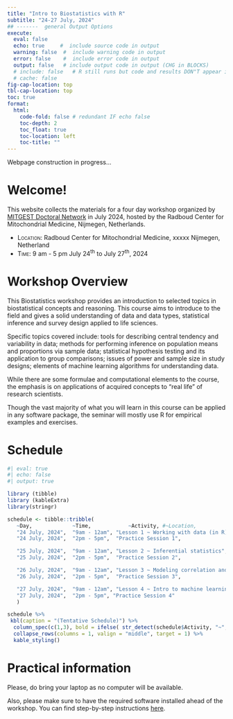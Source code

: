 ```yaml
---
title: "Intro to Biostatistics with R"
subtitle: "24-27 July, 2024"
## -------  general Output Options
execute:     
  eval: false
  echo: true     #  include source code in output
  warning: false  #  include warning code in output
  error: false    #  include error code in output
  output: false   # include output code in output (CHG in BLOCKS)
  # include: false   # R still runs but code and results DON"T appear in output  
  # cache: false
fig-cap-location: top
tbl-cap-location: top
toc: true
format:
  html:
    code-fold: false # redundant IF echo false 
    toc-depth: 2
    toc_float: true
    toc-location: left
    toc-title: ""
---
```



::: {.callout-caution collapse="false"}
Webpage construction in progress...
:::


# Welcome! 

This website collects the materials for a four day workshop organized by [MITGEST Doctoral Network](https://www.mitgest.eu/) in July 2024, hosted by the Radboud Center for Mitochondrial Medicine, Nijmegen, Netherlands.

- [Location:]{.smallcaps} Radboud Center for Mitochondrial Medicine, xxxxx Nijmegen, Netherland
- [Time:]{.smallcaps} 9 am - 5 pm July 24^th^ to July 27^th^, 2024


# Workshop Overview

This Biostatistics workshop provides an introduction to selected topics in biostatistical concepts and reasoning. 
This course aims to introduce to the field and gives a solid understanding of data and data types, statistical inference and survey design applied to life sciences. 

Specific topics covered include: tools for describing central tendency and variability in data; methods for performing inference on population means and proportions via sample data; statistical hypothesis testing and its application to group comparisons; issues of power and sample size in study designs; elements of machine learning algorithms for understanding data.

While there are some formulae and computational elements to the course, the emphasis is on applications of acquired concepts to “real life” of research scientists. 

Though the vast majority of what you will learn in this course can be applied in any software package, the seminar will mostly use R for empirical examples and exercises. 


<!-- After completing the course, you will: -->

<!-- + ~~Know the technical and substantive difference between fixed and random effects.~~ -->
<!-- Understand random intercepts and random coefficients and know when to use each one.~~ -->
<!-- + ~~Know how to combine the strengths of random-effects and fixed effects approaches into a single model.~~ -->
<!-- + ~~Know how to estimate these models and interpret the results.~~ -->

<!-- # Why use R? -->




# Schedule

```r
#| eval: true
#| echo: false
#| output: true

library (tibble)
library (kableExtra)
library(stringr)

schedule <- tibble::tribble(
   ~Day,             ~Time,            ~Activity, #~Location,
   "24 July, 2024",  "9am - 12am", "Lesson 1 ~ Working with data (in R)", # "Building ??, Room ?",
   "24 July, 2024",  "2pm - 5pm",  "Practice Session 1",                  #"Building ??, Room ?",

   "25 July, 2024",  "9am - 12am", "Lesson 2 ~ Inferential statistics",               # "Building ??, Room ?",
   "25 July, 2024",  "2pm - 5pm",  "Practice Session 2",                 #"Building ??, Room ?",

   "26 July, 2024",  "9am - 12am", "Lesson 3 ~ Modeling correlation and regression",#  "Building ??, Room ?",
   "26 July, 2024",  "2pm - 5pm",  "Practice Session 3",                  #"Building ??, Room ?",

   "27 July, 2024",  "9am - 12am", "Lesson 4 ~ Intro to machine learning",  #   "Building ??, Room ?",
   "27 July, 2024",  "2pm - 5pm", "Practice Session 4"                   #"Building ??, Room ?"
   )

schedule %>% 
 kbl(caption = "(Tentative Schedule)") %>% 
  column_spec(c(1,3), bold = ifelse( str_detect(schedule$Activity, "~", negate = FALSE), TRUE, FALSE)) %>% 
  collapse_rows(columns = 1, valign = "middle", target = 1) %>% 
  kable_styling()
```
 
<!-- Hot & cold drinks will be served during the morning breaks. -->

# Practical information

Please, do bring your laptop as no computer will be available.  

Also, please make sure to have the required software installed ahead of the workshop. You can find step-by-step instructions [here](https://r4biostats.com/install.html).  


 
